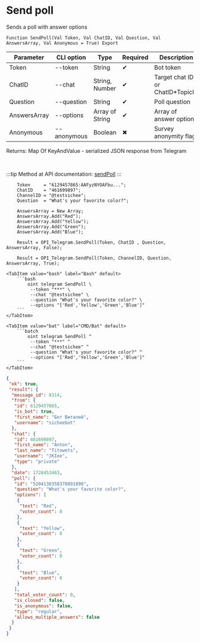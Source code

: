 ﻿---
sidebar_position: 10
---


# Send poll
 Sends a poll with answer options



`Function SendPoll(Val Token, Val ChatID, Val Question, Val AnswersArray, Val Anonymous = True) Export`

  | Parameter | CLI option | Type | Required | Description |
  |-|-|-|-|-|
  | Token | --token | String | &#x2714; | Bot token |
  | ChatID | --chat | String, Number | &#x2714; | Target chat ID or ChatID*TopicID |
  | Question | --question | String | &#x2714; | Poll question |
  | AnswersArray | --options | Array of String | &#x2714; | Array of answer options |
  | Anonymous | --anonymous | Boolean | &#x2716; | Survey anonymity flag |

  
  Returns:  Map Of KeyAndValue - serialized JSON response from Telegram

<br/>

:::tip
Method at API documentation: [sendPoll](https://core.telegram.org/bots/api#sendpoll)
:::
<br/>



```bsl title="1C:Enterprise/OneScript code example"
    Token     = "6129457865:AAFyzNYOAFbu...";
    ChatID    = "461699897";
    ChannelID = "@testsichee";
    Question  = "What's your favorite color?";

    AnswersArray = New Array;
    AnswersArray.Add("Red");
    AnswersArray.Add("Yellow");
    AnswersArray.Add("Green");
    AnswersArray.Add("Blue");

    Result = OPI_Telegram.SendPoll(Token, ChatID , Question, AnswersArray, False);

    Result = OPI_Telegram.SendPoll(Token, ChannelID, Question, AnswersArray, True);
```
 

 <Tabs>
  
    <TabItem value="bash" label="Bash" default>
        ```bash
            oint telegram SendPoll \
             --token "***" \
             --chat "@testsichee" \
             --question "What's your favorite color?" \
             --options "['Red','Yellow','Green','Blue']"
        ```
    </TabItem>
  
    <TabItem value="bat" label="CMD/Bat" default>
        ```batch
            oint telegram SendPoll ^
             --token "***" ^
             --chat "@testsichee" ^
             --question "What's your favorite color?" ^
             --options "['Red','Yellow','Green','Blue']"
        ```
    </TabItem>
</Tabs>


```json title="Result"
{
 "ok": true,
 "result": {
  "message_id": 8314,
  "from": {
   "id": 6129457865,
   "is_bot": true,
   "first_name": "Бот Виталий",
   "username": "sicheebot"
  },
  "chat": {
   "id": 461699897,
   "first_name": "Anton",
   "last_name": "Titowets",
   "username": "JKIee",
   "type": "private"
  },
  "date": 1728453463,
  "poll": {
   "id": "5204130358378891890",
   "question": "What's your favorite color?",
   "options": [
    {
     "text": "Red",
     "voter_count": 0
    },
    {
     "text": "Yellow",
     "voter_count": 0
    },
    {
     "text": "Green",
     "voter_count": 0
    },
    {
     "text": "Blue",
     "voter_count": 0
    }
   ],
   "total_voter_count": 0,
   "is_closed": false,
   "is_anonymous": false,
   "type": "regular",
   "allows_multiple_answers": false
  }
 }
}
```
